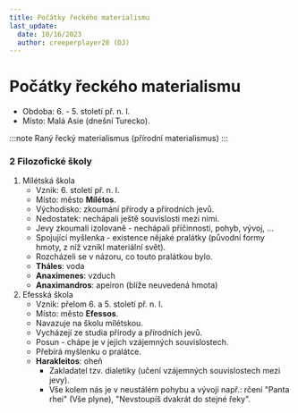 ---
title: Počátky řeckého materialismu
last_update:
  date: 10/16/2023
  author: creeperplayer20 (DJ)
---

# Počátky řeckého materialismu
- Obdoba: 6. - 5. století př. n. l.
- Místo: Malá Asie (dnešní Turecko).

:::note
Raný řecký materialismus (přírodní materialismus)
:::

### 2 Filozofické školy
1. Mílétská škola
    - Vznik: 6. století př. n. l.
    - Místo: město **Mílétos**.
    - Východisko: zkoumání přírody a přírodních jevů.
    - Nedostatek: nechápali ještě souvislosti mezi nimi.
    - Jevy zkoumali izolovaně - nechápali příčinnosti, pohyb, vývoj, ...
    - Spojující myšlenka - existence nějaké pralátky (původní formy hmoty, z níž vznikl materiální svět).
    - Rozcházeli se v názoru, co touto pralátkou bylo.
    - **Tháles**: voda
    - **Anaximenes**: vzduch
    - **Anaximandros**: apeiron (blíže neuvedená hmota)
2. Efesská škola
    - Vznik: přelom 6. a 5. století př. n. l.
    - Místo: město **Efessos**.
    - Navazuje na školu mílétskou.
    - Vycházejí ze studia přírody a přírodních jevů.
    - Posun - chápe je v jejich vzájemných souvislostech.
    - Přebírá myšlenku o pralátce.
    - **Harakleitos**: oheň
        - Zakladatel tzv. dialetiky (učení vzájemných souvislostech mezi jevy).
        - Vše kolem nás je v neustálém pohybu a vývoji např.: rčení "Panta rhei" (Vše plyne), "Nevstoupíš dvakrát do stejné řeky". 
